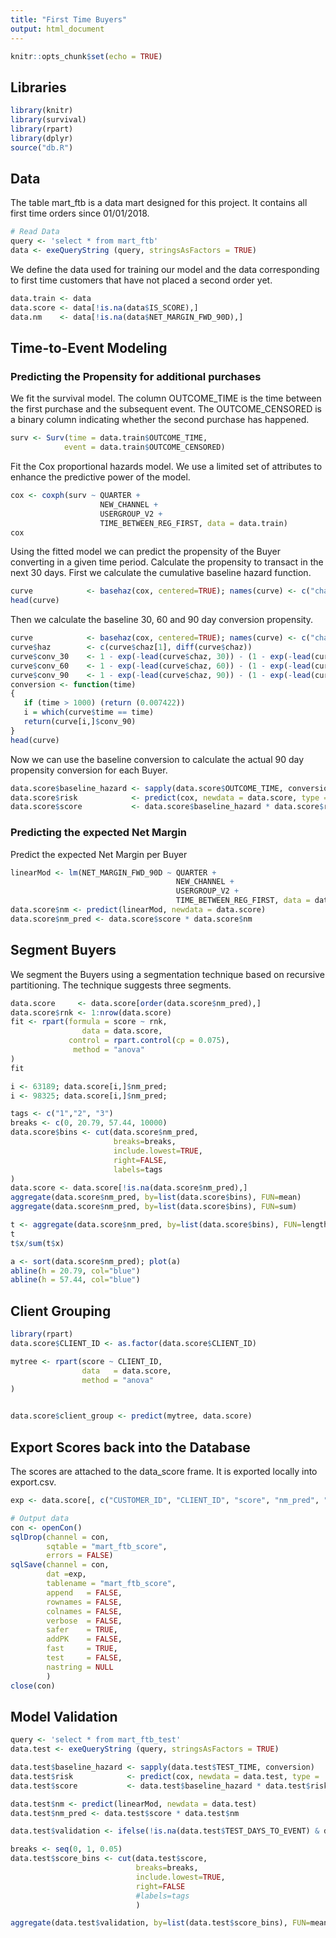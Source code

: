 ```yaml
---
title: "First Time Buyers"
output: html_document
---
```


```r
knitr::opts_chunk$set(echo = TRUE)
```

## Libraries
```r
library(knitr)
library(survival)
library(rpart)
library(dplyr)
source("db.R")
```

## Data

The table mart_ftb is a data mart designed for this project. It contains all first time orders since 01/01/2018.

```r
# Read Data
query <- 'select * from mart_ftb'
data <- exeQueryString (query, stringsAsFactors = TRUE)
```

We define the data used for training our model and the data corresponding to first time customers that have not placed a second order yet.

```r
data.train <- data
data.score <- data[!is.na(data$IS_SCORE),]
data.nm    <- data[!is.na(data$NET_MARGIN_FWD_90D),]
```

## Time-to-Event Modeling

### Predicting the Propensity for additional purchases

We fit the survival model. The column OUTCOME_TIME is the time between the first purchase and the subsequent event. The OUTCOME_CENSORED is a binary column indicating whether the second purchase has happened.

```r
surv <- Surv(time = data.train$OUTCOME_TIME, 
            event = data.train$OUTCOME_CENSORED)
```

Fit the Cox proportional hazards model. We use a limited set of attributes to enhance the predictive power of the model.

```r
cox <- coxph(surv ~ QUARTER + 
                    NEW_CHANNEL +
                    USERGROUP_V2 +
                    TIME_BETWEEN_REG_FIRST, data = data.train)
cox
```

Using the fitted model we can predict the propensity of the Buyer converting in a given time period. Calculate the propensity to transact in the next 30 days. First we calculate the cumulative baseline hazard function.

```r
curve            <- basehaz(cox, centered=TRUE); names(curve) <- c("chaz", "time")
head(curve)
```

Then we calculate the baseline 30, 60 and 90 day conversion propensity.

```r
curve            <- basehaz(cox, centered=TRUE); names(curve) <- c("chaz", "time")
curve$haz        <- c(curve$chaz[1], diff(curve$chaz))
curve$conv_30    <- 1 - exp(-lead(curve$chaz, 30)) - (1 - exp(-lead(curve$chaz, 0)))
curve$conv_60    <- 1 - exp(-lead(curve$chaz, 60)) - (1 - exp(-lead(curve$chaz, 0)))
curve$conv_90    <- 1 - exp(-lead(curve$chaz, 90)) - (1 - exp(-lead(curve$chaz, 0)))
conversion <- function(time)
{
   if (time > 1000) (return (0.007422))
   i = which(curve$time == time)
   return(curve[i,]$conv_90)
}
head(curve)
```

Now we can use the baseline conversion to calculate the actual 90 day propensity conversion for each Buyer.

```r
data.score$baseline_hazard <- sapply(data.score$OUTCOME_TIME, conversion)
data.score$risk            <- predict(cox, newdata = data.score, type = 'risk')
data.score$score           <- data.score$baseline_hazard * data.score$risk
```


### Predicting the expected Net Margin

Predict the expected Net Margin per Buyer

```r
linearMod <- lm(NET_MARGIN_FWD_90D ~ QUARTER + 
                                     NEW_CHANNEL +
                                     USERGROUP_V2 +
                                     TIME_BETWEEN_REG_FIRST, data = data.nm)
data.score$nm <- predict(linearMod, newdata = data.score)
data.score$nm_pred <- data.score$score * data.score$nm
```


## Segment Buyers
We segment the Buyers using a segmentation technique based on recursive partitioning. The technique suggests three segments.

```r
data.score     <- data.score[order(data.score$nm_pred),]
data.score$rnk <- 1:nrow(data.score)
fit <- rpart(formula = score ~ rnk, 
                data = data.score, 
             control = rpart.control(cp = 0.075), 
              method = "anova"
)
fit

i <- 63189; data.score[i,]$nm_pred;
i <- 98325; data.score[i,]$nm_pred;

tags <- c("1","2", "3")
breaks <- c(0, 20.79, 57.44, 10000)
data.score$bins <- cut(data.score$nm_pred, 
                       breaks=breaks, 
                       include.lowest=TRUE, 
                       right=FALSE, 
                       labels=tags
)
data.score <- data.score[!is.na(data.score$nm_pred),]
aggregate(data.score$nm_pred, by=list(data.score$bins), FUN=mean)
aggregate(data.score$nm_pred, by=list(data.score$bins), FUN=sum)

t <- aggregate(data.score$nm_pred, by=list(data.score$bins), FUN=length)
t
t$x/sum(t$x)

a <- sort(data.score$nm_pred); plot(a)
abline(h = 20.79, col="blue")
abline(h = 57.44, col="blue")
```


## Client Grouping

```r
library(rpart)
data.score$CLIENT_ID <- as.factor(data.score$CLIENT_ID)

mytree <- rpart(score ~ CLIENT_ID, 
                data   = data.score, 
                method = "anova"
)


data.score$client_group <- predict(mytree, data.score)
```

## Export Scores back into the Database

The scores are attached to the data_score frame. It is exported locally into export.csv.

```r
exp <- data.score[, c("CUSTOMER_ID", "CLIENT_ID", "score", "nm_pred", "bins", "client_group")]

# Output data
con <- openCon()
sqlDrop(channel = con, 
        sqtable = "mart_ftb_score", 
        errors = FALSE)
sqlSave(channel = con, 
        dat =exp, 
        tablename = "mart_ftb_score",
        append   = FALSE,
        rownames = FALSE, 
        colnames = FALSE, 
        verbose  = FALSE,
        safer    = TRUE, 
        addPK    = FALSE, 
        fast     = TRUE, 
        test     = FALSE, 
        nastring = NULL
        )
close(con)
```


## Model Validation

```r
query <- 'select * from mart_ftb_test'
data.test <- exeQueryString (query, stringsAsFactors = TRUE)

data.test$baseline_hazard <- sapply(data.test$TEST_TIME, conversion)
data.test$risk            <- predict(cox, newdata = data.test, type = 'risk')
data.test$score           <- data.test$baseline_hazard * data.test$risk

data.test$nm <- predict(linearMod, newdata = data.test)
data.test$nm_pred <- data.test$score * data.test$nm

data.test$validation <- ifelse(!is.na(data.test$TEST_DAYS_TO_EVENT) & data.test$TEST_DAYS_TO_EVENT <= 90, 1, 0)

breaks <- seq(0, 1, 0.05)
data.test$score_bins <- cut(data.test$score, 
                            breaks=breaks, 
                            include.lowest=TRUE, 
                            right=FALSE 
                            #labels=tags
                            )

aggregate(data.test$validation, by=list(data.test$score_bins), FUN=mean)
```